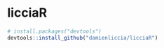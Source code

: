 licciaR
================

``` r
# install.packages("devtools")
devtools::install_github("damienliccia/licciaR")
```
